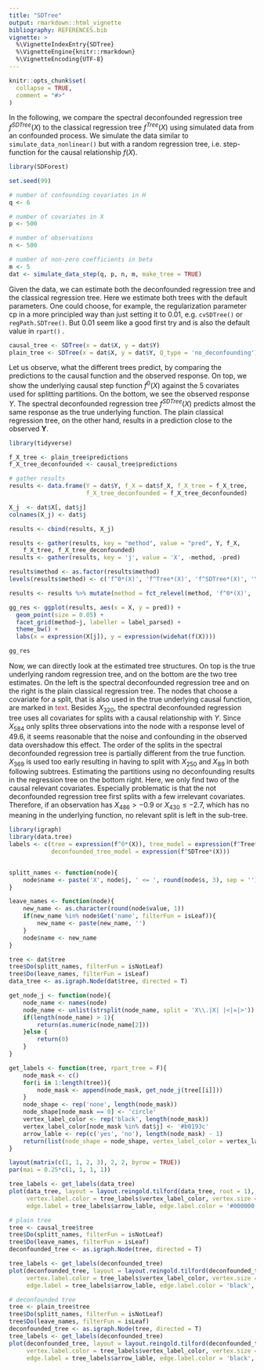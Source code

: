 ```yaml
---
title: "SDTree"
output: rmarkdown::html_vignette
bibliography: REFERENCES.bib
vignette: >
  %\VignetteIndexEntry{SDTree}
  %\VignetteEngine{knitr::rmarkdown}
  %\VignetteEncoding{UTF-8}
---
```


```r
knitr::opts_chunk$set(
  collapse = TRUE,
  comment = "#>"
)
```

In the following, we compare the spectral deconfounded regression tree $f^{SDTree}(X)$ to the classical regression tree $f^{Tree}(X)$ \cite{Breiman2017ClassificationTree} using simulated data from an confounded process. We simulate the data similar to `simulate_data_nonlinear()` but with a random regression tree, i.e. step-function for the causal relationship $f(X)$.

```r
library(SDForest)

set.seed(99)

# number of confounding covariates in H
q <- 6

# number of covariates in X
p <- 500

# number of observations
n <- 500

# number of non-zero coefficients in beta
m <- 5
dat <- simulate_data_step(q, p, n, m, make_tree = TRUE)
```

Given the data, we can estimate both the deconfounded regression tree and the classical regression tree. Here we estimate both trees with the default parameters. One could choose, for example, the regularization parameter cp in a more principled way than just setting it to 0.01, e.g. `cvSDTree()` or `regPath.SDTree()`. But 0.01 seem like a good first try and is also the default value in `rpart()` \cite{Therneau2022Rpart:Trees}.

```r
causal_tree <- SDTree(x = dat$X, y = dat$Y)
plain_tree <- SDTree(x = dat$X, y = dat$Y, Q_type = 'no_deconfounding')
```

Let us observe, what the different trees predict, by comparing the predictions to the causal function and the observed response. On top, we show the underlying causal step function $f^0(X)$ against the 5 covariates used for splitting partitions. On the bottom, we see the observed response $Y$. The spectral deconfounded regression tree $f^{SDTree}(X)$ predicts almost the same response as the true underlying function. The plain classical regression tree, on the other hand, results in a prediction close to the observed $\mathbf{Y}$.

```r
library(tidyverse)

f_X_tree <- plain_tree$predictions
f_X_tree_deconfounded <- causal_tree$predictions

# gather results
results <- data.frame(Y = dat$Y, f_X = dat$f_X, f_X_tree = f_X_tree,
                      f_X_tree_deconfounded = f_X_tree_deconfounded)

X_j  <- dat$X[, dat$j]
colnames(X_j) <- dat$j

results <- cbind(results, X_j)

results <- gather(results, key = "method", value = "pred", Y, f_X, 
    f_X_tree, f_X_tree_deconfounded)
results <- gather(results, key = 'j', value = 'X', -method, -pred)

results$method <- as.factor(results$method)
levels(results$method) <- c('f^0*(X)', 'f^Tree*(X)', 'f^SDTree*(X)', 'Y')

results <- results %>% mutate(method = fct_relevel(method, 'f^0*(X)', 'f^SDTree*(X)', 'f^Tree*(X)', 'Y'))

gg_res <- ggplot(results, aes(x = X, y = pred)) +
  geom_point(size = 0.05) +
  facet_grid(method~j, labeller = label_parsed) +
  theme_bw() + 
  labs(x = expression(X[j]), y = expression(widehat(f(X))))

gg_res
```

Now, we can directly look at the estimated tree structures. On top is the true underlying random regression tree, and on the bottom are the two tree estimates. On the left is the spectral deconfounded regression tree and on the right is the plain classical regression tree. The nodes that choose a covariate for a split, that is also used in the true underlying causal function, are marked in <span style="color: #b0193c;">text</span>. Besides $X_{320}$, the spectral deconfounded regression tree uses all covariates for splits with a causal relationship with $Y$. Since $X_{584}$ only splits three observations into the node with a response level of 49.6, it seems reasonable that the noise and confounding in the observed data overshadow this effect. The order of the splits in the spectral deconfounded regression tree is partially different from the true function. $X_{369}$ is used too early resulting in having to split with $X_{250}$ and $X_{89}$ in both following subtrees. Estimating the partitions using no deconfounding results in the regression tree on the bottom right. Here, we only find two of the causal relevant covariates. Especially problematic is that the not deconfounded regression tree first splits with a few irrelevant covariates. Therefore, if an observation has $X_{486} > -0.9$ or $X_{430} \leq -2.7$, which has no meaning in the underlying function, no relevant split is left in the sub-tree.

```r
library(igraph)
library(data.tree)
labels <- c(tree = expression(f^0*(X)), tree_model = expression(f^Tree*(X)), 
            deconfounded_tree_model = expression(f^SDTree*(X)))


splitt_names <- function(node){
    node$name <- paste('X', node$j, ' <= ', round(node$s, 3), sep = '')
}

leave_names <- function(node){
    new_name <- as.character(round(node$value, 1))
    if(new_name %in% node$Get('name', filterFun = isLeaf)){
        new_name <- paste(new_name, '')
    }
    node$name <- new_name
}

tree <- dat$tree
tree$Do(splitt_names, filterFun = isNotLeaf)
tree$Do(leave_names, filterFun = isLeaf)
data_tree <- as.igraph.Node(dat$tree, directed = T)

get_node_j <- function(node){
    node_name <- names(node)
    node_name <- unlist(strsplit(node_name, split = 'X\\.|X| |<|=|>'))
    if(length(node_name) > 1){
        return(as.numeric(node_name[2]))
    }else {
        return(0)
    }
}

get_labels <- function(tree, rpart_tree = F){
    node_mask <- c()
    for(i in 1:length(tree)){
        node_mask <- append(node_mask, get_node_j(tree[[i]]))
    }
    node_shape <- rep('none', length(node_mask))
    node_shape[node_mask == 0] <- 'circle'
    vertex_label_color <- rep('black', length(node_mask))
    vertex_label_color[node_mask %in% dat$j] <- '#b0193c'
    arrow_lable <- rep(c('yes', 'no'), length(node_mask) - 1)
    return(list(node_shape = node_shape, vertex_label_color = vertex_label_color, arrow_lable = arrow_lable))
}

layout(matrix(c(1, 1, 2, 3), 2, 2, byrow = TRUE))
par(mai = 0.25*c(1, 1, 1, 1))

tree_labels <- get_labels(data_tree)
plot(data_tree, layout = layout.reingold.tilford(data_tree, root = 1), vertex.shape = tree_labels$node_shape, 
     vertex.label.color = tree_labels$vertex_label_color, vertex.size = 25, vertex.color = 'lightblue', edge.arrow.size = 0.5, 
     edge.label = tree_labels$arrow_lable, edge.label.color = '#000000', edge.label.cex = 0.8, main = expression(f^0*(X)))

# plain tree
tree <- causal_tree$tree
tree$Do(splitt_names, filterFun = isNotLeaf)
tree$Do(leave_names, filterFun = isLeaf)
deconfounded_tree <- as.igraph.Node(tree, directed = T)

tree_labels <- get_labels(deconfounded_tree)
plot(deconfounded_tree, layout = layout.reingold.tilford(deconfounded_tree, root = 1), vertex.shape = tree_labels$node_shape, 
     vertex.label.color = tree_labels$vertex_label_color, vertex.size = 25, vertex.color = 'lightblue', edge.arrow.size = 0.5, 
     edge.label = tree_labels$arrow_lable, edge.label.color = 'black', edge.label.cex = 0.8, main = labels$deconfounded_tree_model)

# deconfounded tree
tree <- plain_tree$tree
tree$Do(splitt_names, filterFun = isNotLeaf)
tree$Do(leave_names, filterFun = isLeaf)
deconfounded_tree <- as.igraph.Node(tree, directed = T)
tree_labels <- get_labels(deconfounded_tree)
plot(deconfounded_tree, layout = layout.reingold.tilford(deconfounded_tree, root = 1), vertex.shape = tree_labels$node_shape, 
     vertex.label.color = tree_labels$vertex_label_color, vertex.size = 25, vertex.color = 'lightblue', edge.arrow.size = 0.5, 
     edge.label = tree_labels$arrow_lable, edge.label.color = 'black', edge.label.cex = 0.8, main = labels$tree_model)

```

